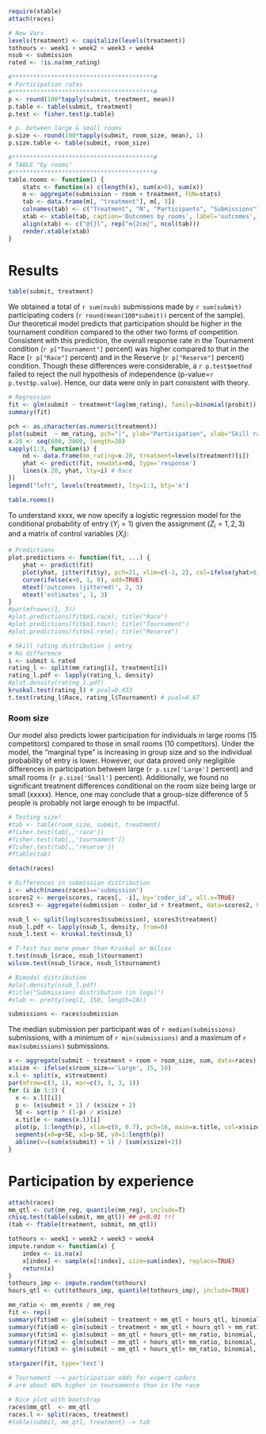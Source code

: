 ```r
require(xtable)
attach(races)

# New Vars
levels(treatment) <- capitalize(levels(treatment))
tothours <- week1 + week2 + week3 + week4
nsub <- submission
rated <- !is.na(mm_rating)

#****************************************#
# Participation rates
#****************************************#
p <- round(100*tapply(submit, treatment, mean))
p.table <- table(submit, treatment)
p.test <- fisher.test(p.table)

# p. between large & small rooms
p.size <- round(100*tapply(submit, room_size, mean), 1)
p.size.table <- table(submit, room_size)

#****************************************#
# TABLE "by rooms"
#****************************************#
table.rooms <- function() {
	stats <- function(x) c(length(x), sum(x>0), sum(x))
	m <- aggregate(submission ~ room + treatment, FUN=stats)
	tab <- data.frame(m[, "treatment"], m[, 3])
	colnames(tab) <- c("Treatment", "N", "Participants", "Submissions")
	xtab <- xtable(tab, caption='Outcomes by rooms', label='outcomes', digits=0)
	align(xtab) <- c("@{}l", rep("m{2cm}", ncol(tab)))
	render.xtable(xtab)
}
``` 

Results
=======

```r
table(submit, treatment)
```

We obtained a total of `r sum(nsub)` submissions made by `r sum(submit)` participating coders (`r round(mean(100*submit))` percent of the sample). Our theoretical model predicts that participation should be higher in the tournament condition compared to the other two forms of competition. Consistent with this prediction, the overall response rate in the Tournament condition (`r p["Tournament"]` percent) was higher compared to that in the Race (`r p["Race"]` percent) and in the Reserve (`r p["Reserve"]` percent) condition. Though these differences were considerable,  a `r p.test$method` failed to reject the null hypothesis of independence (p-value=`r p.test$p.value`). Hence, our data were only in part consistent with theory.

```r
# Regression
fit <- glm(submit ~ treatment*log(mm_rating), family=binomial(probit))
summary(fit)

pch <- as.character(as.numeric(treatment))
plot(submit  ~ mm_rating, pch="|", ylab="Participation", xlab="Skill rating")
x.20 <- seq(600, 3000, length=20)
sapply(1:3, function(i) {
	nd <- data.frame(mm_rating=x.20, treatment=levels(treatment)[i])
	yhat <- predict(fit, newdata=nd, type='response')
	lines(x.20, yhat, lty=i) # Race
})
legend("left", levels(treatment), lty=1:3, bty='n')
```


```r
table.rooms()
```

To understand xxxx, we now specify a logistic regression model for the conditional probability of entry ($Y_i=1$) given the assignment $(Z_i=1,2,3)$  and a matrix of control variables ($X_i$):

\begin{equation}
	\Pr(Y_i = 1 \mid X_i=x, Z_i=z) = \Lambda (xxxx...) 
\end{equation}



```r
# Predictions
plot.predictions <- function(fit, ...) {
	yhat <- predict(fit)
	plot(yhat, jitter(fit$y), pch=21, xlim=c(-2, 2), col=ifelse(yhat>0,2,1), ann=FALSE)
	curve(ifelse(x>0, 1, 0), add=TRUE)
	mtext('outcomes (jittered)', 2, 3)
	mtext('estimates', 1, 3)
}
#par(mfrow=c(1, 3))
#plot.predictions(fit$m1.race); title("Race")
#plot.predictions(fit$m1.tour); title("Tournament")
#plot.predictions(fit$m1.rese); title("Reserve")
```


```r
# Skill rating distribution | entry
# No difference
i <- submit & rated
rating_l <- split(mm_rating[i], treatment[i])
rating_l.pdf <- lapply(rating_l, density)
#plot.density(rating_l.pdf)
kruskal.test(rating_l) # pval=0.433 
t.test(rating_l$Race, rating_l$Tournament) # pval=0.67
```


### Room size

Our model also predicts lower participation for individuals in large rooms (15 competitors) compared to those in small rooms (10 competitors). Under the model, the "marginal type" is increasing in group size and so the individual probability of entry is lower. However, our data proved only negligible differences in participation between large (`r p.size['Large']` percent) and small rooms (`r p.size['Small']` percent).  Additionally, we found no significant treatment differences conditional on the room size being large or small (xxxxx). Hence, one may conclude that a group-size difference of 5 people is probably not large enough to be impactful.

```r
# Testing size!
#tab <- table(room_size, submit, treatment)
#fisher.test(tab[,,'race'])
#fisher.test(tab[,,'tournament'])
#fisher.test(tab[,,'reserve'])
#ftable(tab)
```

```r
detach(races)

# Differences in submission distribution
i <- which(names(races)=='submission')
scores2 <- merge(scores, races[, -i], by='coder_id', all.x=TRUE)
scores3 <- aggregate(submission ~ coder_id + treatment, data=scores2, FUN=max)

nsub_l <- split(log(scores3$submission), scores3$treatment)
nsub_l.pdf <- lapply(nsub_l, density, from=0)
nsub_l.test <- kruskal.test(nsub_l)

# T-test has more power than Kruskal or Wilcox
t.test(nsub_l$race, nsub_l$tournament)
wilcox.test(nsub_l$race, nsub_l$tournament)

# Bimodal distribution
#plot.density(nsub_l.pdf)
#title("Submissions distribution (in logs)")
#xlab <- pretty(seq(1, 150, length=10))

submissions <- races$submission
```


The median submission per participant was of `r median(submissions)` submissions, with a minimum of `r min(submissions)` and a maximum of `r max(submissions)` submissions.


```r
x <- aggregate(submit ~ treatment + room + room_size, sum, data=races)
x$size <- ifelse(x$room_size=='Large', 15, 10)
x.l <- split(x, x$treatment)
par(mfrow=c(3, 1), mar=c(3, 3, 3, 1))
for (i in 1:3) {
  x <- x.l[[i]]
  p <- (x$submit + 1) / (x$size + 2)
  SE <- sqrt(p * (1-p) / x$size)
  x.title <- names(x.l)[i]
  plot(p, 1:length(p), xlim=c(0, 0.7), pch=16, main=x.title, col=x$size-5)
  segments(x0=p+SE, x1=p-SE, y0=1:length(p))
  abline(v=(sum(x$submit) + 1) / (sum(x$size)+2))
}
```

# Participation by experience

```r
attach(races)
mm_qtl <- cut(mm_reg, quantile(mm_reg), include=T)
chisq.test(table(submit, mm_qtl)) ## p<0.01 !!!
(tab <- ftable(treatment, submit, mm_qtl))

tothours <- week1 + week2 + week3 + week4
impute.random <- function(x) {
	index <- is.na(x)
	x[index] <- sample(x[!index], size=sum(index), replace=TRUE)
	return(x)
}
tothours_imp <- impute.random(tothours)
hours_qtl <- cut(tothours_imp, quantile(tothours_imp), include=TRUE)

mm_ratio <- mm_events / mm_reg
fit <- rep()
summary(fit$m0 <- glm(submit ~ treatment + mm_qtl + hours_qtl, binomial))
summary(fit$m0 <- glm(submit ~ treatment + mm_qtl + hours_qtl + mm_ratio, binomial))
summary(fit$m1 <- glm(submit ~ mm_qtl + hours_qtl+ mm_ratio, binomial, subset=treatment=='race'))
summary(fit$m2 <- glm(submit ~ mm_qtl + hours_qtl+ mm_ratio, binomial, subset=treatment=='tournament'))
summary(fit$m3 <- glm(submit ~ mm_qtl + hours_qtl+ mm_ratio, binomial, subset=treatment=='reserve'))

stargazer(fit, type='text')

# Tournament --> participation odds for expert coders 
# are about 40% higher in tournaments than in the race

# Nice plot with bootstrap
races$mm_qtl  <- mm_qtl
races.l <- split(races, treatment)
#table(submit, mm_qtl, treatment) -> tab
```







